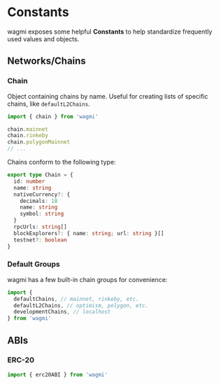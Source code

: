# Constants

wagmi exposes some helpful **Constants** to help standardize frequently used values and objects.

## Networks/Chains

### Chain

Object containing chains by name. Useful for creating lists of specific chains, like `defaultL2Chains`.

```ts
import { chain } from 'wagmi'

chain.mainnet
chain.rinkeby
chain.polygonMainnet
// ...
```

Chains conform to the following type:

```ts
export type Chain = {
  id: number
  name: string
  nativeCurrency?: {
    decimals: 18
    name: string
    symbol: string
  }
  rpcUrls: string[]
  blockExplorers?: { name: string; url: string }[]
  testnet?: boolean
}
```

### Default Groups

wagmi has a few built-in chain groups for convenience:

```ts
import {
  defaultChains, // mainnet, rinkeby, etc.
  defaultL2Chains, // optimism, polygon, etc.
  developmentChains, // localhost
} from 'wagmi'
```

## ABIs

### ERC-20

```ts
import { erc20ABI } from 'wagmi'
```
